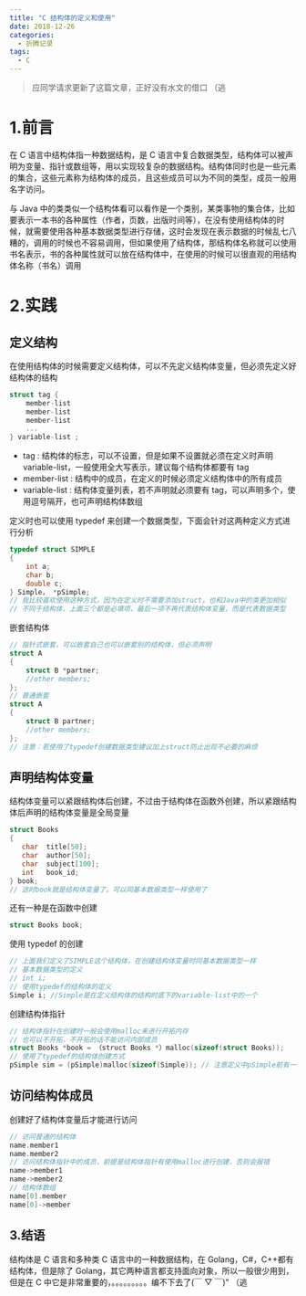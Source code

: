 ```yaml
---
title: "C 结构体的定义和使用"
date: 2018-12-26
categories:
  - 折腾记录
tags:
  - C
---
```


> 应同学请求更新了这篇文章，正好没有水文的借口 （逃

# 1.前言

在 C 语言中结构体指一种数据结构，是 C 语言中复合数据类型，结构体可以被声明为变量、指针或数组等，用以实现较复杂的数据结构。结构体同时也是一些元素的集合，这些元素称为结构体的成员，且这些成员可以为不同的类型，成员一般用名字访问。

与 Java 中的类类似一个结构体看可以看作是一个类别，某类事物的集合体，比如要表示一本书的各种属性（作者，页数，出版时间等），在没有使用结构体的时候，就需要使用各种基本数据类型进行存储，这时会发现在表示数据的时候乱七八糟的，调用的时候也不容易调用，但如果使用了结构体，那结构体名称就可以使用书名表示，书的各种属性就可以放在结构体中，在使用的时候可以很直观的用结构体名称（书名）调用

# 2.实践

## 定义结构

在使用结构体的时候需要定义结构体，可以不先定义结构体变量，但必须先定义好结构体的结构

```c
struct tag {
    member-list
    member-list
    member-list
    ...
} variable-list ;
```

- tag : 结构体的标志，可以不设置，但是如果不设置就必须在定义时声明 variable-list，一般使用全大写表示，建议每个结构体都要有 tag
- member-list : 结构中的成员，在定义的时候必须定义结构体中的所有成员
- variable-list : 结构体变量列表，若不声明就必须要有 tag，可以声明多个，使用逗号隔开，也可声明结构体数组

定义时也可以使用 typedef 来创建一个数据类型，下面会针对这两种定义方式进行分析

```c
typedef struct SIMPLE
{
    int a;
    char b;
    double c;
} Simple， *pSimple;
// 我比较喜欢使用这种方式，因为在定义时不需要添加struct，也和Java中的类更加相似
// 不同于结构体，上面三个都是必填项，最后一项不再代表结构体变量，而是代表数据类型
```

嵌套结构体

```c
// 指针式嵌套，可以嵌套自己也可以嵌套别的结构体，但必须声明
struct A
{
    struct B *partner;
    //other members;
};
// 普通嵌套
struct A
{
    struct B partner;
    //other members;
};
// 注意：若使用了typedef创建数据类型建议加上struct防止出现不必要的麻烦
```

## 声明结构体变量

结构体变量可以紧跟结构体后创建，不过由于结构体在函数外创建，所以紧跟结构体后声明的结构体变量是全局变量

```c
struct Books
{
   char  title[50];
   char  author[50];
   char  subject[100];
   int   book_id;
} book;
// 这时book就是结构体变量了，可以同基本数据类型一样使用了
```

还有一种是在函数中创建

```c
struct Books book;
```

使用 typedef 的创建

```c
// 上面我们定义了SIMPLE这个结构体，在创建结构体变量时同基本数据类型一样
// 基本数据类型的定义
// int i;
// 使用typedef的结构体的定义
Simple i; //Simple是在定义结构体的结构时底下的variable-list中的一个
```

创建结构体指针

```c
// 结构体指针在创建时一般会使用malloc来进行开拓内存
// 也可以不开拓，不开拓的话不能访问内部成员
struct Books *book = （struct Books *）malloc(sizeof(struct Books));
// 使用了typedef的结构体创建方式
pSimple sim = (pSimple)malloc(sizeof(Simple)); // 注意定义中pSimple前有一个*，代表结构体指针类型
```

## 访问结构体成员

创建好了结构体变量后才能进行访问

```c
// 访问普通的结构体
name.member1
name.member2
// 访问结构体指针中的成员，前提是结构体指针有使用malloc进行创建，否则会报错
name->member1
name->member2
// 结构体数组
name[0].member
name[0]->member
```

## 3.结语

结构体是 C 语言和多种类 C 语言中的一种数据结构，在 Golang，C#，C++都有结构体，但是除了 Golang，其它两种语言都支持面向对象，所以一般很少用到，但是在 C 中它是非常重要的，。。。。。。。。。编不下去了(￣ ▽ ￣)" （逃
